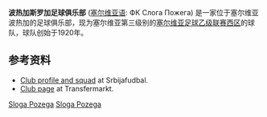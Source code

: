 {{Football club infobox |
  clubname = FK斯罗加|
  fullname = 波热加斯罗加足球俱乐部|
  image =  <!-- Missing image removed: [[Image:FK_Sloga_Pozega_logo.PNG|100px]]   -->|
  nickname =  Meiti  |
  founded  = 1920|
  ground   = Gradski stadion Sloge Požega |
  capacity = 2,500|
  chairman = Milorad Davidović |
  manager  = Dejan Vasilić |
  league   = [[塞尔维亚足球乙级联赛|塞尔维亚乙级联赛西区]] |
  season   = 2009-10 |
  position = 西区联赛, 第九名. |
  pattern_la1=|pattern_b1=_thinredsides|pattern_ra1=|
  leftarm1=000099||body1=000099||rightarm1=000099||shorts1=000099||socks1=FFFFFF||
  pattern_la2=_blueborder|pattern_b2=|pattern_ra2=_blueborder|
  leftarm2=FFFFFF|body2=FFFFFF||rightarm2=FFFFFF|shorts2=FFFFFF|socks2=000099|
}}

'''波热加斯罗加足球俱乐部''' ([[塞尔维亚语|塞尔维亚语]]: ФK Cлoгa Пoжeгa) 是一家位于塞尔维亚波热加的足球俱乐部，现为塞尔维亚第三级别的[[塞尔维亚足球乙级联赛|塞尔维亚足球乙级联赛西区]]的球队，球队创始于1920年。 

==参考资料==
* [http://www.srbijafudbal.net/sloga_pozega.htm Club profile and squad] {{Wayback|url=http://www.srbijafudbal.net/sloga_pozega.htm |date=20150712135144 }} at Srbijafudbal.
* [http://www.transfermarkt.co.uk/en/fk-sloga-pozega/startseite/verein_26427.html Club page] {{Wayback|url=http://www.transfermarkt.co.uk/en/fk-sloga-pozega/startseite/verein_26427.html |date=20121010224152 }} at Transfermarkt.

{{Serbian League West}}
{{Football in Serbia}}

{{DEFAULTSORT:Sloga Pozega, FK}}
[[Category:塞尔维亚足球俱乐部|Sloga Pozega]]
[[Category:成立于1920年的足球俱乐部|Sloga Pozega]]